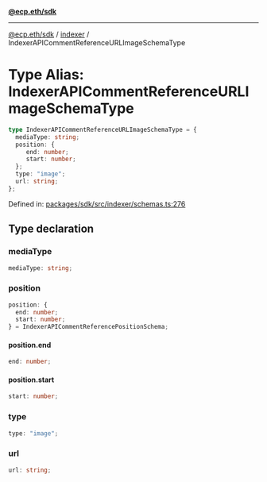 [**@ecp.eth/sdk**](../../index.mdx)

***

[@ecp.eth/sdk](/sdk-reference/index.mdx) / [indexer](/sdk-reference/indexer/index.mdx) / IndexerAPICommentReferenceURLImageSchemaType

# Type Alias: IndexerAPICommentReferenceURLImageSchemaType

```ts
type IndexerAPICommentReferenceURLImageSchemaType = {
  mediaType: string;
  position: {
     end: number;
     start: number;
  };
  type: "image";
  url: string;
};
```

Defined in: [packages/sdk/src/indexer/schemas.ts:276](https://github.com/ecp-eth/comments-monorepo/blob/main/packages/sdk/src/indexer/schemas.ts#L276)

## Type declaration

### mediaType

```ts
mediaType: string;
```

### position

```ts
position: {
  end: number;
  start: number;
} = IndexerAPICommentReferencePositionSchema;
```

#### position.end

```ts
end: number;
```

#### position.start

```ts
start: number;
```

### type

```ts
type: "image";
```

### url

```ts
url: string;
```
